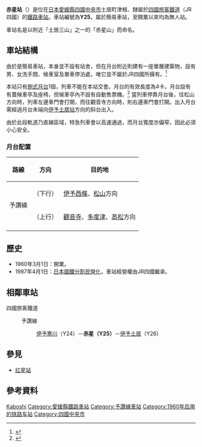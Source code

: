 {{noteTA
|T=zh-tw:赤星車站; zh-cn:赤星站; zh-hk:赤星站;
|1=zh-tw:赤星車站; zh-cn:赤星站; zh-hk:赤星站;
}}
{{日本車站資訊
|公司色 = #1cadca
|站名 = 赤星站
|圖片 = 
|圖片說明 = 
|日文原名 = 赤星
|平假名 = あかぼし 
|羅馬拼音 = Akaboshi
|前一站 = Y24 [[伊予寒川站|伊予寒川]]
|後一站 = [[伊予土居站|伊予土居]] Y26
|前一站距離 = 4.2
|後一站距離 = 2.7
|電報略號 = アカ
|車站編號 = {{車站編號c|#fbaf18|Y25}}
|所屬公司 = [[四國旅客鐵道|四國旅客鐵道]]（JR四國）
|所屬路線 = {{Color|#fbaf18|■}}[[予讚線|予讚線]]
|距離 = 85.9
|起站 = [[高松站_(香川縣)|高松]]
|所在地 = [[愛媛縣|愛媛縣]][[四國中央市|四國中央市]]土居町津根
|車站構造 = 地面車站
|月台配置 = 1面1線
|啟用年月日 = 1960年3月1日
|廢止年月日 =
|上下車人次 = 
|統計年度 = 
|備註 = 無人車站
}}
'''赤星站'''（{{jpn|j=赤星駅|hg=あかぼしえき|rm=Akaboshi eki|f=y}}）是位在[[日本|日本]][[愛媛縣|愛媛縣]][[四國中央市|四國中央市]]土居町津根、隸屬於[[四國旅客鐵道|四國旅客鐵道]]（JR四國）的[[鐵路車站|鐵路車站]]。車站編號為'''Y25'''。屬於簡易車站，至開業以來均為無人站。

車站名是以附近「土居三山」之一的「赤星山」而命名。

==車站結構==
由於是簡易車站，本身並不設有站舍，但在月台附近則建有一座單層建築物，設有男、女洗手間、候車室及單車停泊處，唯它並不屬於JR四國所擁有。<ref>{{Cite web |url=http://www.shikoku.org.uk/JR/LINE/yosan/ST-SANGAWA.htm |title=非官方車站介紹。 |access-date=2012-09-06 |archive-date=2016-03-04 |archive-url=https://web.archive.org/web/20160304092745/http://www.shikoku.org.uk/JR/LINE/yosan/ST-SANGAWA.htm |dead-url=yes }}</ref>

本站只有[[側式月台|側式月台]]1個，列車不能在本站交會。月台的有效長度為4卡。月台設有有蓋候車亭及座椅，但候車亭內不設有自動售票機。<ref>{{Cite web |url=http://ku-gyou.net/JR-S/akaboshi.html |title=另一非官方車站介紹。 |access-date=2012-09-06 |archive-date=2012-08-22 |archive-url=https://web.archive.org/web/20120822023035/http://ku-gyou.net/JR-S/akaboshi.html |dead-url=no }}</ref> 當列車停靠月台後，往松山方向時，列車左邊車門會打開，而往觀音寺方向時，則右邊車門會打開。出入月台需經過月台末端向[[伊予土居站|伊予土居站]]方向的斜台出入。

由於此段軌道乃直線區域，特急列車會以高速通過，而月台寬度亦偏窄，因此必須小心安全。

===月台配置===
{| class="wikitable"
!路線!!方向!!目的地
|-
!rowspan="2"|{{Color|#fbaf18|■}}予讚線
!（下行）
|[[伊予西條站|伊予西條]]、[[松山站_(愛媛縣)|松山]]方向
|-
!（上行）
|[[觀音寺站_(香川縣)|觀音寺]]、[[多度津站|多度津]]、[[高松站_(香川縣)|高松]]方向
|-
|}

==歷史==
*1960年3月1日：開業。
*1987年4月1日：[[日本國鐵分割民營化|日本國鐵分割民營化]]，車站經營權由JR四國繼承。

== 相鄰車站 ==
; 四國旅客鐵道
: {{Color|#fbaf18|■}}予讚線
:: [[伊予寒川站|伊予寒川]]（Y24）－'''赤星（Y25）'''－[[伊予土居站|伊予土居]]（Y26）

== 參見 ==
* [[红星站|红星站]]

==參考資料==
{{reflist}}

{{予讚線 (高松地區)}}

{{DEFAULTSORT:Akaboshi-Eki}}
[[Category:日本鐵路車站_A|Kaboshi]]
[[Category:愛媛縣鐵路車站|Category:愛媛縣鐵路車站]]
[[Category:予讚線車站|Category:予讚線車站]]
[[Category:1960年启用的铁路车站|Category:1960年启用的铁路车站]]
[[Category:四國中央市|Category:四國中央市]]